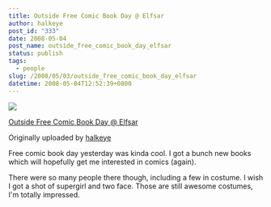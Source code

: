 ```yaml
---
title: Outside Free Comic Book Day @ Elfsar
author: halkeye
post_id: "333"
date: 2008-05-04
post_name: outside_free_comic_book_day_elfsar
status: publish
tags:
  - people
slug: /2008/05/03/outside_free_comic_book_day_elfsar
datetime: 2008-05-04T12:52:39+0800
---
```


![](https://farm3.static.flickr.com/2184/2462993639_ff05c2548e_m.jpg)


[Outside Free Comic Book Day @ Elfsar](https://www.flickr.com/photos/halkeye/2462993639/)

Originally uploaded by [halkeye](https://www.flickr.com/people/halkeye/)

Free comic book day yesterday was kinda cool. I got a bunch new books which will hopefully get me interested in comics (again).   

There were so many people there though, including a few in costume. I wish I got a shot of supergirl and two face. Those are still awesome costumes, I'm totally impressed.
